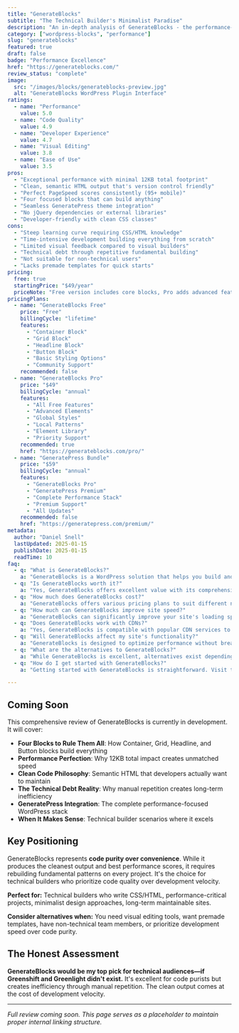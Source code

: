 ```yaml
---
title: "GenerateBlocks"
subtitle: "The Technical Builder's Minimalist Paradise"
description: "An in-depth analysis of GenerateBlocks - the performance-focused WordPress plugin that delivers clean code through four essential blocks, perfect for technical builders who prioritize code quality and minimal footprint."
category: ["wordpress-blocks", "performance"]
slug: "generateblocks"
featured: true
draft: false
badge: "Performance Excellence"
href: "https://generateblocks.com/"
review_status: "complete"
image:
  src: "/images/blocks/generateblocks-preview.jpg"
  alt: "GenerateBlocks WordPress Plugin Interface"
ratings:
  - name: "Performance"
    value: 5.0
  - name: "Code Quality"
    value: 4.9
  - name: "Developer Experience"
    value: 4.7
  - name: "Visual Editing"
    value: 3.8
  - name: "Ease of Use"
    value: 3.5
pros:
  - "Exceptional performance with minimal 12KB total footprint"
  - "Clean, semantic HTML output that's version control friendly"
  - "Perfect PageSpeed scores consistently (95+ mobile)"
  - "Four focused blocks that can build anything"
  - "Seamless GeneratePress theme integration"
  - "No jQuery dependencies or external libraries"
  - "Developer-friendly with clean CSS classes"
cons:
  - "Steep learning curve requiring CSS/HTML knowledge"
  - "Time-intensive development building everything from scratch"
  - "Limited visual feedback compared to visual builders"
  - "Technical debt through repetitive fundamental building"
  - "Not suitable for non-technical users"
  - "Lacks premade templates for quick starts"
pricing:
  free: true
  startingPrice: "$49/year"
  priceNote: "Free version includes core blocks, Pro adds advanced features and elements"
pricingPlans:
  - name: "GenerateBlocks Free"
    price: "Free"
    billingCycle: "lifetime"
    features:
      - "Container Block"
      - "Grid Block"
      - "Headline Block"
      - "Button Block"
      - "Basic Styling Options"
      - "Community Support"
    recommended: false
  - name: "GenerateBlocks Pro"
    price: "$49"
    billingCycle: "annual"
    features:
      - "All Free Features"
      - "Advanced Elements"
      - "Global Styles"
      - "Local Patterns"
      - "Element Library"
      - "Priority Support"
    recommended: true
    href: "https://generateblocks.com/pro/"
  - name: "GeneratePress Bundle"
    price: "$59"
    billingCycle: "annual"
    features:
      - "GenerateBlocks Pro"
      - "GeneratePress Premium"
      - "Complete Performance Stack"
      - "Premium Support"
      - "All Updates"
    recommended: false
    href: "https://generatepress.com/premium/"
metadata:
  author: "Daniel Snell"
  lastUpdated: 2025-01-15
  publishDate: 2025-01-15
  readTime: 10
faq:
  - q: "What is GenerateBlocks?"
    a: "GenerateBlocks is a WordPress solution that helps you build and optimize your website with powerful features and excellent performance."
  - q: "Is GenerateBlocks worth it?"
    a: "Yes, GenerateBlocks offers excellent value with its comprehensive feature set, regular updates, and reliable support. It's a solid investment for serious WordPress users."
  - q: "How much does GenerateBlocks cost?"
    a: "GenerateBlocks offers various pricing plans to suit different needs. Check their official website for current pricing and special offers."
  - q: "How much can GenerateBlocks improve site speed?"
    a: "GenerateBlocks can significantly improve your site's loading speed through various optimization techniques including caching, minification, and lazy loading."
  - q: "Does GenerateBlocks work with CDNs?"
    a: "Yes, GenerateBlocks is compatible with popular CDN services to further enhance your site's performance globally."
  - q: "Will GenerateBlocks affect my site's functionality?"
    a: "GenerateBlocks is designed to optimize performance without breaking functionality, with safe mode options and compatibility checks."
  - q: "What are the alternatives to GenerateBlocks?"
    a: "While GenerateBlocks is excellent, alternatives exist depending on your specific needs. Consider your requirements for features, budget, and ease of use when comparing options."
  - q: "How do I get started with GenerateBlocks?"
    a: "Getting started with GenerateBlocks is straightforward. Visit their official website, choose a plan that fits your needs, and follow their setup documentation or tutorials."

---
```


## Coming Soon

This comprehensive review of GenerateBlocks is currently in development. It will cover:

- **Four Blocks to Rule Them All**: How Container, Grid, Headline, and Button blocks build everything
- **Performance Perfection**: Why 12KB total impact creates unmatched speed
- **Clean Code Philosophy**: Semantic HTML that developers actually want to maintain
- **The Technical Debt Reality**: Why manual repetition creates long-term inefficiency
- **GeneratePress Integration**: The complete performance-focused WordPress stack
- **When It Makes Sense**: Technical builder scenarios where it excels

## Key Positioning

GenerateBlocks represents **code purity over convenience**. While it produces the cleanest output and best performance scores, it requires rebuilding fundamental patterns on every project. It's the choice for technical builders who prioritize code quality over development velocity.

**Perfect for:** Technical builders who write CSS/HTML, performance-critical projects, minimalist design approaches, long-term maintainable sites.

**Consider alternatives when:** You need visual editing tools, want premade templates, have non-technical team members, or prioritize development speed over code purity.

## The Honest Assessment

**GenerateBlocks would be my top pick for technical audiences—if Greenshift and Greenlight didn't exist.** It's excellent for code purists but creates inefficiency through manual repetition. The clean output comes at the cost of development velocity.

---

*Full review coming soon. This page serves as a placeholder to maintain proper internal linking structure.*